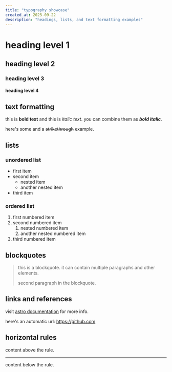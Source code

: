 ```yaml
---
title: "typography showcase"
created_at: 2025-09-22
description: "headings, lists, and text formatting examples"
---
```


# heading level 1
## heading level 2  
### heading level 3
#### heading level 4

## text formatting

this is **bold text** and this is *italic text*. you can combine them as ***bold italic***.

here's some  and a ~~strikethrough~~ example.

## lists

### unordered list
- first item
- second item
  - nested item
  - another nested item
- third item

### ordered list
1. first numbered item
2. second numbered item
   1. nested numbered item
   2. another nested numbered item
3. third numbered item

## blockquotes

> this is a blockquote. it can contain multiple paragraphs and other elements.
>
> second paragraph in the blockquote.

## links and references

visit [astro documentation](https://docs.astro.build) for more info.

here's an automatic url: https://github.com

## horizontal rules

content above the rule.

---

content below the rule.
